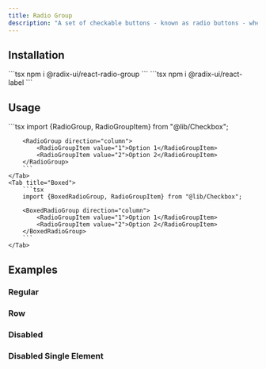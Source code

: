 ```yaml
---
title: Radio Group
description: "A set of checkable buttons - known as radio buttons - where no more than one of the buttons can be checked at a time."
---
```



<Tabs>
  <Tab title="Default">
    <Story component="radiogroup" story="regular" />
  </Tab>
  <Tab title="Boxed">
    <Story component="boxedradiogroup" story="regular" />
  </Tab>
</Tabs>

## Installation

<Steps>
  <Step title={depsStepTitle}>```tsx npm i @radix-ui/react-radio-group ``` ```tsx npm i @radix-ui/react-label ```</Step>
  <Step title={codeStepTitle}>
    <RadioGroup />
  </Step>
  <Step title={updateStepTitle}></Step>
</Steps>

## Usage

<Tabs>
    <Tab title="Default">
        ```tsx
        import {RadioGroup, RadioGroupItem} from "@lib/Checkbox";

        <RadioGroup direction="column">
            <RadioGroupItem value="1">Option 1</RadioGroupItem>
            <RadioGroupItem value="2">Option 2</RadioGroupItem>
        </RadioGroup>
        ```
    </Tab>
    <Tab title="Boxed">
        ```tsx
        import {BoxedRadioGroup, RadioGroupItem} from "@lib/Checkbox";

        <BoxedRadioGroup direction="column">
            <RadioGroupItem value="1">Option 1</RadioGroupItem>
            <RadioGroupItem value="2">Option 2</RadioGroupItem>
        </BoxedRadioGroup>
        ```
    </Tab>

</Tabs>

## Examples

### Regular

<Tabs>
  <Tab title="Default">
    <Story component="radiogroup" story="regular" />
  </Tab>
  <Tab title="Boxed">
    <Story component="boxedradiogroup" story="regular" />
  </Tab>
</Tabs>

### Row

<Tabs>
  <Tab title="Default">
    <Story component="radiogroup" story="row" />
  </Tab>
  <Tab title="Boxed">
    <Story component="boxedradiogroup" story="row" />
  </Tab>
</Tabs>

### Disabled

<Tabs>
  <Tab title="Default">
    <Story component="radiogroup" story="disabled" />
  </Tab>
  <Tab title="Boxed">
    <Story component="boxedradiogroup" story="disabled" />
  </Tab>
</Tabs>

### Disabled Single Element

<Tabs>
  <Tab title="Default">
    <Story component="radiogroup" story="disabled" />
  </Tab>
  <Tab title="Boxed">
    <Story component="boxedradiogroup" story="disabled-single-element" />
  </Tab>
</Tabs>
